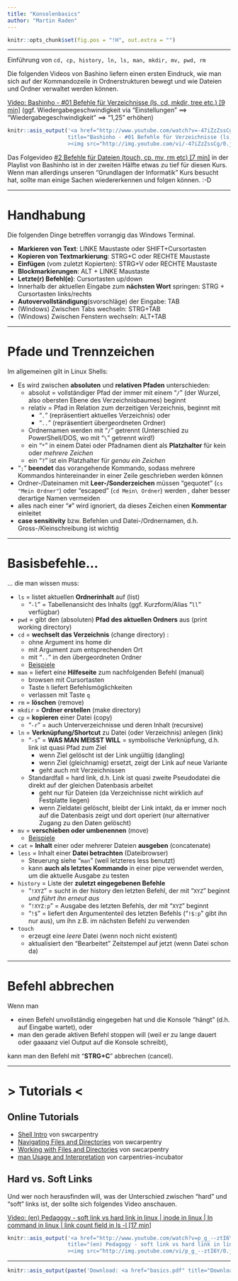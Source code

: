 ```yaml
---
title: "Konsolenbasics"
author: "Martin Raden"
---
```



```r
knitr::opts_chunk$set(fig.pos = "!H", out.extra = "")
```

-------------------------------------------

Einführung von `cd, cp, history, ln, ls, man, mkdir, mv, pwd, rm`

Die folgenden Videos von Bashino liefern einen ersten Eindruck, wie man sich auf der Kommandozeile in Ordnerstrukturen bewegt und wie Dateien und Ordner verwaltet werden können.

[Video: Bashinho - #01 Befehle für Verzeichnisse (ls, cd, mkdir, tree etc.) [9 min]](http://www.youtube.com/watch?v=-47iZzZssCg?t=7) (ggf. Wiedergabegeschwindigkeit via "Einstellungen" ==> "Wiedergabegeschwindigkeit" ==> "1,25" erhöhen)

```r
knitr::asis_output('<a href="http://www.youtube.com/watch?v=-47iZzZssCg?t=7"
                   title="Bashinho - #01 Befehle für Verzeichnisse (ls, cd, mkdir, tree etc.) [9 min]"
                   ><img src="http://img.youtube.com/vi/-47iZzZssCg/0.jpg"></a>')
```

Das Folgevideo [#2 Befehle für Dateien (touch, cp, mv, rm etc) [7 min]](https://youtu.be/ISPW4CXAEj4?t=7) in der Playlist von Bashinho ist in der zweiten Hälfte etwas zu tief für diesen Kurs. Wenn man allerdings unseren "Grundlagen der Informatik" Kurs besucht hat, sollte man einige Sachen wiedererkennen und folgen können. :-D


-------------------------------------------

# Handhabung

Die folgenden Dinge betreffen vorrangig das Windows Terminal.

- **Markieren von Text**:  LINKE Maustaste  oder  SHIFT+Cursortasten
- **Kopieren von Textmarkierung**:  STRG+C  oder  RECHTE Maustaste
- **Einfügen** (vom zuletzt Kopierten):  STRG+V  oder  RECHTE Maustaste
- **Blockmarkierungen**:  ALT + LINKE Maustaste
- **Letzte(r) Befehl(e)**:  Cursortasten up/down
- Innerhalb der aktuellen Eingabe zum **nächsten Wort** springen:  STRG + Cursortasten links/rechts
- **Autovervollständigung**(svorschläge) der Eingabe: TAB
- (Windows) Zwischen Tabs wechseln:  STRG+TAB
- (Windows) Zwischen Fenstern wechseln:  ALT+TAB


-------------------------------------------


# Pfade und Trennzeichen 

Im allgemeinen gilt in Linux Shells:

- Es wird zwischen **absoluten** und **relativen Pfaden** unterschieden:
  - absolut = vollständiger Pfad der immer mit einem "`/`" (der Wurzel, also obersten Ebene des Verzeichnisbaumes) beginnt
  - relativ = Pfad in Relation zum derzeitigen Verzeichnis, beginnt mit
    - "`.`" (repräsentiert aktuelles Verzeichnis) oder
    - "`..`" (repräsentiert übergeordneten Ordner)
  - Ordnernamen werden mit "`/`" getrennt (Unterschied zu PowerShell/DOS, wo mit "`\`" getrennt wird!)
  - ein "`*`" in einem Datei oder Pfadnamen dient als **Platzhalter** für kein oder *mehrere Zeichen*
  - ein "`?`" ist ein Platzhalter für *genau ein Zeichen*
- "`;`" **beendet** das vorangehende Kommando, sodass mehrere Kommandos hintereinander in einer Zeile geschrieben werden können
- Ordner-/Dateinamen mit **Leer-/Sonderzeichen** müssen "gequotet" (`cs "Mein Ordner"`) oder "escaped" (`cd Mein\ Ordner`) werden , daher besser derartige Namen vermeiden
- alles nach einer "`#`" wird ignoriert, da dieses Zeichen einen **Kommentar** einleitet
- **case sensitivity** bzw. Befehlen und Datei-/Ordnernamen, d.h. Gross-/Kleinschreibung ist wichtig


-------------------------------------------


# Basisbefehle...

... die man wissen muss:

- `ls` = listet aktuellen **Ordnerinhalt** auf (list)
  - "`-l`" = Tabellenansicht des Inhalts (ggf. Kurzform/Alias "`ll`" verfügbar)
- `pwd` = gibt den (absoluten) **Pfad des aktuellen Ordners** aus (print working directory)
- `cd` = **wechselt das Verzeichnis** (change directory) :
  - ohne Argument ins home dir
  - mit Argument zum entsprechenden Ort
  - mit "`..`" in den übergeordneten Ordner
  - [Beispiele](https://www.geeksforgeeks.org/cp-command-linux-examples/?ref=lbp)
- `man` = liefert eine **Hilfeseite** zum nachfolgenden Befehl (manual)
  - browsen mit Cursortasten
  - Taste `h` liefert Befehlsmöglichkeiten
  - verlassen mit Taste `q`
- `rm` = **löschen** (remove)
- `mkdir` = **Ordner erstellen** (make directory)
- `cp` = **kopieren** einer Datei (copy)
  - "`-r`" = auch Unterverzeichnisse und deren Inhalt (recursive)
- `ln` = **Verknüpfung/Shortcut** zu Datei (oder Verzeichnis) anlegen (link)
  - "`-s`" = **WAS MAN MEISST WILL** = symbolische Verknüpfung, d.h. link ist quasi Pfad zum Ziel
    - wenn Ziel gelöscht ist der Link ungültig (dangling)
    - wenn Ziel (gleichnamig) ersetzt, zeigt der Link auf neue Variante
    - geht auch mit Verzeichnissen
  - Standardfall = hard link, d.h. Link ist quasi zweite Pseudodatei die direkt auf der gleichen Datenbasis arbeitet
    - geht nur für Dateien (da Verzeichnisse nicht wirklich auf Festplatte liegen)
    - wenn Zieldatei gelöscht, bleibt der Link intakt, da er immer noch auf die Datenbasis zeigt und dort operiert (nur alternativer Zugang zu den Daten gelöscht)
- `mv` = **verschieben oder umbenennen** (move)
  - [Beispiele](https://www.geeksforgeeks.org/mv-command-linux-examples/?ref=lbp)
- `cat` = **Inhalt** einer oder mehrerer Dateien **ausgeben** (concatenate)
- `less` = Inhalt einer **Datei betrachten** (Dateibrowser)
  - Steuerung siehe "`man`" (weil letzteres less benutzt)
  - kann **auch als letztes Kommando** in einer pipe verwendet werden, um die aktuelle Ausgabe zu testen
- `history` = Liste der **zuletzt eingegebenen Befehle**
  - "`!XYZ`" = sucht in der history den letzten Befehl, der mit "`XYZ`" beginnt *und führt ihn erneut aus*
  - "`!XYZ:p`" = Ausgabe des letzten Befehls, der mit "`XYZ`" beginnt
  - "`!$`" = liefert den Argumententeil des letzten Befehls ("`!$:p`" gibt ihn nur aus), um ihn z.B. im nächsten Befehl zu verwenden
- `touch`
  - erzeugt eine *leere* Datei (wenn noch nicht existent)
  - aktualisiert den "Bearbeitet" Zeitstempel auf jetzt (wenn Datei schon da)


-------------------------------------------


# Befehl abbrechen

Wenn man 

- einen Befehl unvollständig eingegeben hat und die Konsole "hängt" (d.h. auf Eingabe wartet), oder 
- man den gerade aktiven Befehl stoppen will (weil er zu lange dauert oder gaaaanz viel Output auf die Konsole schreibt), 

kann man den Befehl mit "**STRG+C**" abbrechen (cancel).


-------------------------------------------


# > Tutorials <


## Online Tutorials

-    [Shell Intro](https://swcarpentry.github.io/shell-novice/01-intro/index.html) von swcarpentry
-    [Navigating Files and Directories](https://swcarpentry.github.io/shell-novice/02-filedir/index.html) von swcarpentry
-    [Working with Files and Directories](https://swcarpentry.github.io/shell-novice/02-filedir/index.html) von swcarpentry
-    [man Usage and Interpretation](https://carpentries-incubator.github.io/shell-extras/01-man-pages/index.html) von carpentries-incubator


## Hard vs. Soft Links

Und wer noch herausfinden will, was der Unterschied zwischen "hard" und "soft" links ist, der sollte sich folgendes Video anschauen.


[Video: (en) Pedagogy - soft link vs hard link in linux | inode in linux | ln command in linux | link count field in ls -l [17 min]](http://www.youtube.com/watch?v=p_g_--ztI6Y)


```r
knitr::asis_output('<a href="http://www.youtube.com/watch?v=p_g_--ztI6Y"
                   title="(en) Pedagogy - soft link vs hard link in linux | inode in linux | ln command in linux | link count field in ls -l [17 min]"
                   ><img src="http://img.youtube.com/vi/p_g_--ztI6Y/0.jpg"></a>')
```



-------------------------------------------



```r
knitr::asis_output(paste('Download: <a href="basics.pdf" title="Download PDF Version">PDF Version</a> dieses Tutorials. Erstellt am ',format(Sys.time(), "%d.%m.%Y"),".",sep=""))
```
